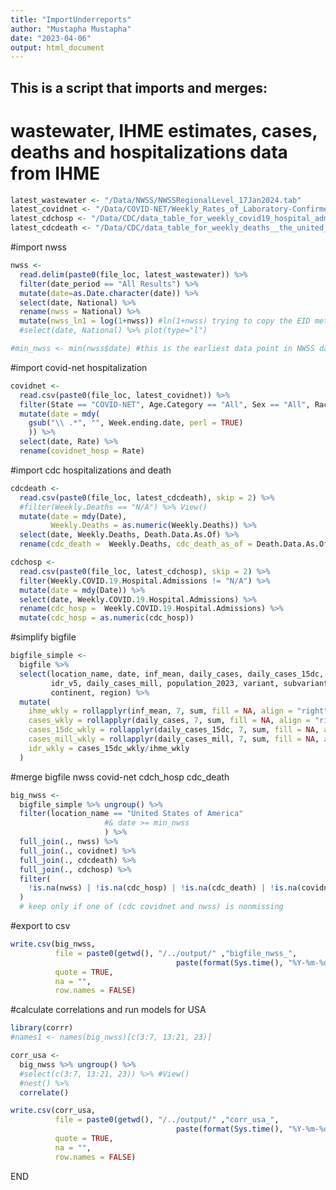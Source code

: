 ```yaml
---
title: "ImportUnderreports"
author: "Mustapha Mustapha"
date: "2023-04-06"
output: html_document
---
```

## This is a script that imports and merges:
# wastewater, IHME estimates, cases, deaths and hospitalizations data from IHME

```r
latest_wastewater <- "/Data/NWSS/NWSSRegionalLevel_17Jan2024.tab"
latest_covidnet <- "/Data/COVID-NET/Weekly_Rates_of_Laboratory-Confirmed_COVID-19_Hospitalizations_from_the_COVID-NET_Surveillance_System_20240129.csv"
latest_cdchosp <- "/Data/CDC/data_table_for_weekly_covid19_hospital_admissions_-_the_united_states.csv"
latest_cdcdeath <- "/Data/CDC/data_table_for_weekly_deaths__the_united_states.csv"

```

#import nwss
```r
nwss <- 
  read.delim(paste0(file_loc, latest_wastewater)) %>% 
  filter(date_period == "All Results") %>% 
  mutate(date=as.Date.character(date)) %>% 
  select(date, National) %>% 
  rename(nwss = National) %>%
  mutate(nwss_ln1 = log(1+nwss)) #ln(1+nwss) trying to copy the EID methodology
  #select(date, National) %>% plot(type="l")

#min_nwss <- min(nwss$date) #this is the earliest data point in NWSS database #max_nwss <- max(nwss$date) 
```
#import covid-net hospitalization
```r
covidnet <- 
  read.csv(paste0(file_loc, latest_covidnet)) %>% 
  filter(State == "COVID-NET", Age.Category == "All", Sex == "All", Race == "All") %>% 
  mutate(date = mdy(
    gsub("\\ .*", "", Week.ending.date, perl = TRUE)
    )) %>% 
  select(date, Rate) %>%
  rename(covidnet_hosp = Rate)
```

#import cdc hospitalizations and death
```r
cdcdeath <- 
  read.csv(paste0(file_loc, latest_cdcdeath), skip = 2) %>% 
  #filter(Weekly.Deaths == "N/A") %>% View()
  mutate(date = mdy(Date), 
         Weekly.Deaths = as.numeric(Weekly.Deaths)) %>%
  select(date, Weekly.Deaths, Death.Data.As.Of) %>%
  rename(cdc_death =  Weekly.Deaths, cdc_death_as_of = Death.Data.As.Of) #%>% View()

cdchosp <- 
  read.csv(paste0(file_loc, latest_cdchosp), skip = 2) %>%
  filter(Weekly.COVID.19.Hospital.Admissions != "N/A") %>%
  mutate(date = mdy(Date)) %>%
  select(date, Weekly.COVID.19.Hospital.Admissions) %>%
  rename(cdc_hosp =  Weekly.COVID.19.Hospital.Admissions) %>%
  mutate(cdc_hosp = as.numeric(cdc_hosp))

```

#simplify bigfile
```r
bigfile_simple <- 
  bigfile %>% 
  select(location_name, date, inf_mean, daily_cases, daily_cases_15dc, 
         idr_v5, daily_cases_mill, population_2023, variant, subvariant, 
         continent, region) %>%
  mutate(
    ihme_wkly = rollapplyr(inf_mean, 7, sum, fill = NA, align = "right"),
    cases_wkly = rollapplyr(daily_cases, 7, sum, fill = NA, align = "right"),
    cases_15dc_wkly = rollapplyr(daily_cases_15dc, 7, sum, fill = NA, align = "right"),
    cases_mill_wkly = rollapplyr(daily_cases_mill, 7, sum, fill = NA, align = "right"),
    idr_wkly = cases_15dc_wkly/ihme_wkly
  )
```

#merge bigfile nwss covid-net cdch_hosp cdc_death
```r
big_nwss <-
  bigfile_simple %>% ungroup() %>%
  filter(location_name == "United States of America" 
                     #& date >= min_nwss
                     ) %>% 
  full_join(., nwss) %>% 
  full_join(., covidnet) %>% 
  full_join(., cdcdeath) %>%
  full_join(., cdchosp) %>%
  filter( 
    !is.na(nwss) | !is.na(cdc_hosp) | !is.na(cdc_death) | !is.na(covidnet_hosp)
  ) 
  # keep only if one of (cdc covidnet and nwss) is nonmissing 
```

#export to csv
```r

write.csv(big_nwss,
          file = paste0(getwd(), "/../output/" ,"bigfile_nwss_", 
                                     paste(format(Sys.time(), "%Y-%m-%d-%I%p")), ".csv"),
          quote = TRUE,
          na = "",
          row.names = FALSE)
```

#calculate correlations and run models for USA
```r
library(corrr)
#names1 <- names(big_nwss)[c(3:7, 13:21, 23)]

corr_usa <- 
  big_nwss %>% ungroup() %>%
  #select(c(3:7, 13:21, 23)) %>% #View()
  #nest() %>%
  correlate()

write.csv(corr_usa,
          file = paste0(getwd(), "/../output/" ,"corr_usa_", 
                                     paste(format(Sys.time(), "%Y-%m-%d-%I%p")), ".csv"),
          quote = TRUE,
          na = "",
          row.names = FALSE)

```

############################### END ##################################
